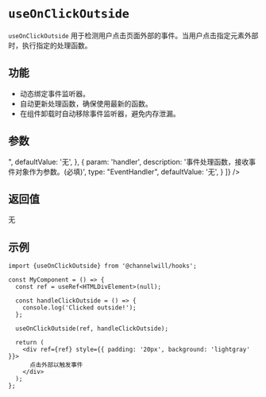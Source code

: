 
<Meta title="Hooks/useOnClickOutside" />

# `useOnClickOutside`

`useOnClickOutside` 用于检测用户点击页面外部的事件。当用户点击指定元素外部时，执行指定的处理函数。


## 功能
- 动态绑定事件监听器。
- 自动更新处理函数，确保使用最新的函数。
- 在组件卸载时自动移除事件监听器，避免内存泄漏。

## 参数
<Table parameters={[
    {
        param: 'ref',
        description: '需要检测点击外部的元素的引用。通常是使用 React.useRef 创建的引用。(必填)',
        type: "RefObject<T>",
        defaultValue: '无',
    },
    {
        param: 'handler',
        description: '事件处理函数，接收事件对象作为参数。(必填)',
        type: "EventHandler<E>",
        defaultValue: '无',
    }
]} />

## 返回值
无

## 示例
```tsx
import {useOnClickOutside} from '@channelwill/hooks';

const MyComponent = () => {
  const ref = useRef<HTMLDivElement>(null);

  const handleClickOutside = () => {
    console.log('Clicked outside!');
  };

  useOnClickOutside(ref, handleClickOutside);

  return (
    <div ref={ref} style={{ padding: '20px', background: 'lightgray' }}>
      点击外部以触发事件
    </div>
  );
};
```